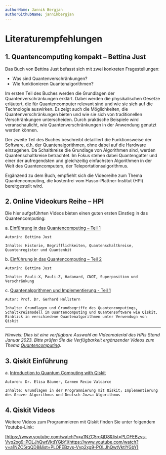 ```yaml
---
authorName: Jannik Bergjan
authorGithubName: jannikbergjan
---
```


# Literaturempfehlungen

## 1.	Quantencomputing kompakt – Bettina Just

Das Buch von Bettina Just befasst sich mit zwei konkreten Fragestellungen:

-	Was sind Quantenverschränkungen?
-	Wie funktionieren Quantenalgorithmen?

Im ersten Teil des Buches werden die Grundlagen der Quantenverschränkungen erklärt.
Dabei werden die physikalischen Gesetze erläutert, die für Quantencomputer relevant
sind und wie sie sich auf die Technologie auswirken. Es zeigt auch die Möglichkeiten,
die Quantenverschränkungen bieten und wie sie sich von traditionellen Verschränkungen
unterscheiden. Durch praktische Beispiele wird veranschaulicht, wie Quantenverschränkungen
in der Anwendung genutzt werden können.

Der zweite Teil des Buches beschreibt detailliert die Funktionsweise der Software, d.h.
der Quantenalgorithmen, ohne dabei auf die Hardware einzugehen.  Da Schaltkreise die
Grundlage von Algorithmen sind, werden Quantenschaltkreise betrachtet. Im Fokus stehen
dabei Quantengatter und einer der aufregendsten und gleichzeitig einfachsten Algorithmen
in der Welt des Quantencomputers, der Teleportationsalgorithmus.

Ergänzend zu dem Buch, empfiehlt sich die Videoreihe zum Thema Quantencomputing, die
kostenfrei vom Hasso-Plattner-Institut (HPI) bereitgestellt wird.

## 2. Online Videokurs Reihe – HPI

Die hier aufgeführten Videos bieten einen guten ersten Einstieg in das Quantencomputing:

a. [Einführung in das Quantencomputing – Teil 1](https://open.hpi.de/courses/qc-intro-1-2022)

    Autorin: Bettina Just

    Inhalte: Historie, Begrifflichkeiten, Quantenschaltkreise, Quantenregister und Quantenbit

b. [Einführung in das Quantencomputing – Teil 2](https://open.hpi.de/courses/qc-intro-2-2022)

    Autorin: Bettina Just

    Inhalte: Pauli-X, Pauli-Z, Hadamard, CNOT, Superposition und Verschränkung

c. [Quantenalgorithmen und Implementierung - Teil 1](https://open.hpi.de/courses/qc-algorithmen-1-2022)

    Autor: Prof. Dr. Gerhard Hellstern

    Inhalte: Grundlagen und Grundbegriffe des Quantencomputings, Schaltkreismodell im Quantencomputing und Quantensoftware wie Qiskit, Einblick in verschiedene Quantenalgorithmen unter Verwendugn von Qiskit

___
*Hinweis: Dies ist eine verfügbare Auswahl an Videomaterial des HPIs Stand Januar 2023.*
*Bitte prüfen Sie die Verfügbarkeit ergänzender Videos zum Thema [Quantencomputing](https://open.hpi.de/courses?q=&channel=quantum&lang=&topic=&level=).*

## 3. Qiskit Einführung

a. [Introduction to Quantum Computing with Qiskit](https://open.hpi.de/courses/qc-qiskit2022)

    Autoren: Dr. Elisa Bäumer, Carmen Recio Valcarce

    Inhalte: Grundlagen in der Programmierung mit Qiskit; Implementierung des Grover Algorithmus und Deutsch-Jozsa Algorithmus

## 4. Qiskit Videos
Weitere Videos zum Programmieren mit Qiskit finden Sie unter folgendem Youtube-Link:

   [https://www.youtube.com/watch?v=a1NZC5rqQD8&list=PLOFEBzvs-Vvp2xg9-POLJhQwtVktlYGbY](https://www.youtube.com/watch?v=a1NZC5rqQD8&list=PLOFEBzvs-Vvp2xg9-POLJhQwtVktlYGbY)
